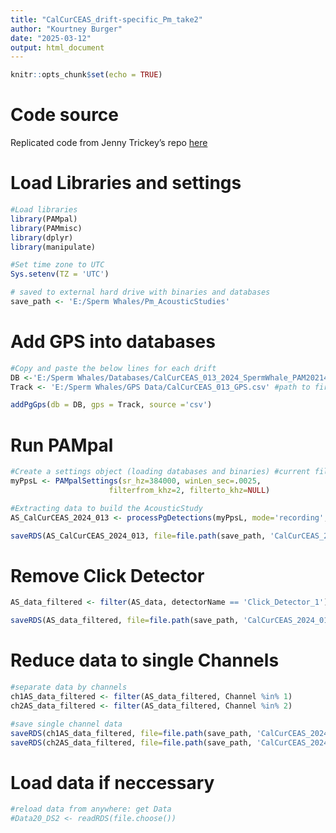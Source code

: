 ```yaml
---
title: "CalCurCEAS_drift-specific_Pm_take2"
author: "Kourtney Burger"
date: "2025-03-12"
output: html_document
---
```


```r
knitr::opts_chunk$set(echo = TRUE)
```

# Code source

Replicated code from Jenny Trickey's repo [here](https://github.com/jtrickey86/SpermWhale_DASBR/blob/main/HICEAS_2023/HICEAS23_drift-specific_Pm.Rmd)

# Load Libraries and settings

```r
#Load libraries
library(PAMpal)
library(PAMmisc)
library(dplyr)
library(manipulate)

#Set time zone to UTC
Sys.setenv(TZ = 'UTC')

# saved to external hard drive with binaries and databases
save_path <- 'E:/Sperm Whales/Pm_AcousticStudies'
```

# Add GPS into databases
```r
#Copy and paste the below lines for each drift
DB <-'E:/Sperm Whales/Databases/CalCurCEAS_013_2024_SpermWhale_PAM20214.sqlite3' #path to first deployment database
Track <- 'E:/Sperm Whales/GPS Data/CalCurCEAS_013_GPS.csv' #path to first deployment GPS csv

addPgGps(db = DB, gps = Track, source ='csv')
```

# Run PAMpal

```r
#Create a settings object (loading databases and binaries) #current filter setting is for Pm data
myPpsL <- PAMpalSettings(sr_hz=384000, winLen_sec=.0025,
                      filterfrom_khz=2, filterto_khz=NULL)

#Extracting data to build the AcousticStudy
AS_CalCurCEAS_2024_013 <- processPgDetections(myPpsL, mode='recording', id='CalCurCEAS_013') 

saveRDS(AS_CalCurCEAS_2024_013, file=file.path(save_path, 'CalCurCEAS_2024_013.rdata'))
```

# Remove Click Detector

```r
AS_data_filtered <- filter(AS_data, detectorName == 'Click_Detector_1') 

saveRDS(AS_data_filtered, file=file.path(save_path, 'CalCurCEAS_2024_013_Filtered.rdata'))
```

# Reduce data to single Channels

```r
#separate data by channels
ch1AS_data_filtered <- filter(AS_data_filtered, Channel %in% 1)
ch2AS_data_filtered <- filter(AS_data_filtered, Channel %in% 2)

#save single channel data
saveRDS(ch1AS_data_filtered, file=file.path(save_path, 'CalCurCEAS_2024_013_ch1.rdata'))
saveRDS(ch2AS_data_filtered, file=file.path(save_path, 'CalCurCEAS_2024_013_ch2.rdata'))
```

# Load data if neccessary

```r
#reload data from anywhere: get Data
#Data20_DS2 <- readRDS(file.choose())
```
